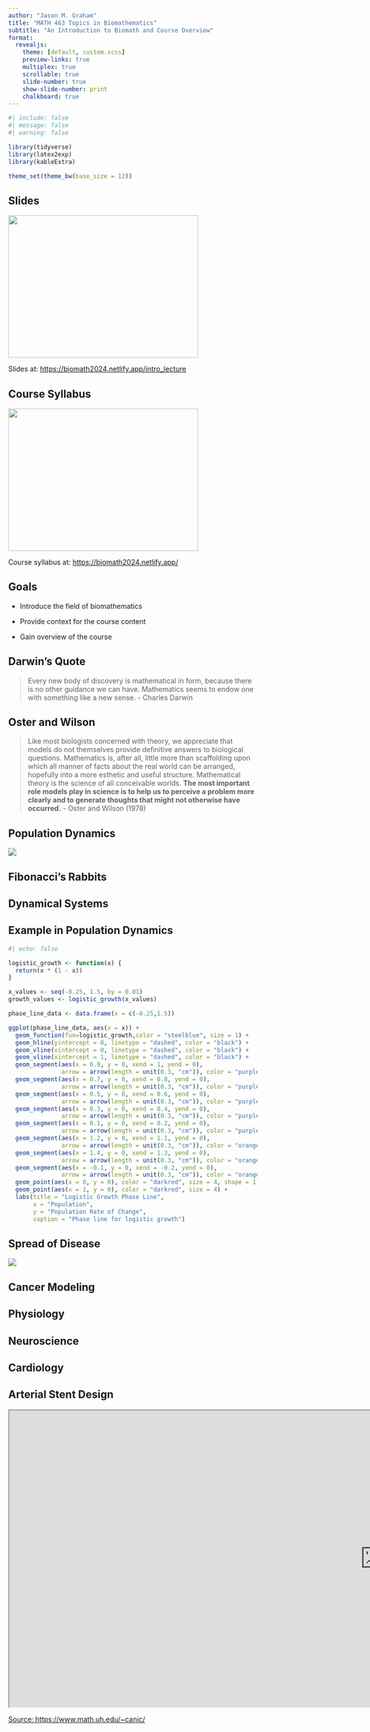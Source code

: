 ```yaml
---
author: "Jason M. Graham"
title: "MATH 463 Topics in Biomathematics"
subtitle: "An Introduction to Biomath and Course Overview"
format: 
  revealjs:
    theme: [default, custom.scss]
    preview-links: true
    multiplex: true
    scrollable: true
    slide-number: true
    show-slide-number: print
    chalkboard: true
---
```



```r
#| include: false
#| message: false
#| warning: false

library(tidyverse)
library(latex2exp)
library(kableExtra)

theme_set(theme_bw(base_size = 12))
```


## Slides

![](lecture_slides.jpeg){#fig-qr fig-align="center" width=4in height=3in}

Slides at: [https://biomath2024.netlify.app/intro_lecture](https://biomath2024.netlify.app/intro_lecture)

## Course Syllabus

![](syllabus_page.jpeg){#fig-syllabus fig-align="center" width=4in height=3in}

Course syllabus at: [https://biomath2024.netlify.app/](https://biomath2024.netlify.app/)


## Goals

- Introduce the field of biomathematics

- Provide context for the course content

- Gain overview of the course

## Darwin's Quote

> Every new body of discovery is mathematical in form, because there is no other guidance we can have. Mathematics seems to endow one with something like a new sense. - Charles Darwin

## Oster and Wilson

> Like most biologists concerned with theory, we appreciate
that models do not themselves provide definitive answers to
biological questions. Mathematics is, after all, little more than
scaffolding upon which all manner of facts about the real
world can be arranged, hopefully into a more esthetic and
useful structure. Mathematical theory is the science of all
conceivable worlds. **The most important role models play in science is to help us to perceive a problem more clearly and to
generate thoughts that might not otherwise have occurred.** - Oster and Wilson (1978)


## Population Dynamics

[![ ](https://m.media-amazon.com/images/W/MEDIAX_792452-T2/images/I/61X3MxoGMyL._SY522_.jpg)](https://link-springer-com.ezp.scranton.edu/book/10.1007/978-0-85729-115-8)


## Fibonacci's Rabbits



## Dynamical Systems



## Example in Population Dynamics

```r
#| echo: false

logistic_growth <- function(x) {
  return(x * (1 - x))
}

x_values <- seq(-0.25, 1.5, by = 0.01)
growth_values <- logistic_growth(x_values)

phase_line_data <- data.frame(x = c(-0.25,1.5))

ggplot(phase_line_data, aes(x = x)) +
  geom_function(fun=logistic_growth,color = "steelblue", size = 1) +
  geom_hline(yintercept = 0, linetype = "dashed", color = "black") +
  geom_vline(xintercept = 0, linetype = "dashed", color = "black") +
  geom_vline(xintercept = 1, linetype = "dashed", color = "black") +
  geom_segment(aes(x = 0.9, y = 0, xend = 1, yend = 0), 
               arrow = arrow(length = unit(0.3, "cm")), color = "purple") +
  geom_segment(aes(x = 0.7, y = 0, xend = 0.8, yend = 0), 
               arrow = arrow(length = unit(0.3, "cm")), color = "purple") +
  geom_segment(aes(x = 0.5, y = 0, xend = 0.6, yend = 0), 
               arrow = arrow(length = unit(0.3, "cm")), color = "purple") +
  geom_segment(aes(x = 0.3, y = 0, xend = 0.4, yend = 0), 
               arrow = arrow(length = unit(0.3, "cm")), color = "purple") +
  geom_segment(aes(x = 0.1, y = 0, xend = 0.2, yend = 0), 
               arrow = arrow(length = unit(0.3, "cm")), color = "purple") +
  geom_segment(aes(x = 1.2, y = 0, xend = 1.1, yend = 0), 
               arrow = arrow(length = unit(0.3, "cm")), color = "orange") +
  geom_segment(aes(x = 1.4, y = 0, xend = 1.3, yend = 0), 
               arrow = arrow(length = unit(0.3, "cm")), color = "orange") +
  geom_segment(aes(x = -0.1, y = 0, xend = -0.2, yend = 0), 
               arrow = arrow(length = unit(0.3, "cm")), color = "orange") +
  geom_point(aes(x = 0, y = 0), color = "darkred", size = 4, shape = 1) +
  geom_point(aes(x = 1, y = 0), color = "darkred", size = 4) +
  labs(title = "Logistic Growth Phase Line",
       x = "Population",
       y = "Population Rate of Change",
       caption = "Phase line for logistic growth") 

```


## Spread of Disease

[![](https://m.media-amazon.com/images/W/MEDIAX_792452-T2/images/I/41Ipv1aPMEL._SY445_SX342_.jpg)](https://link-springer-com.ezp.scranton.edu/book/10.1007/978-1-4614-1686-9)


## Cancer Modeling




## Physiology




## Neuroscience




## Cardiology




## Arterial Stent Design

```{=html}
<iframe width="1500" height="600" src="https://www.math.uh.edu/~canic/stent_files/movie_gallery_bending.html" title="Quarto Documentation"></iframe>
```

[Source: https://www.math.uh.edu/~canic/](https://www.math.uh.edu/~canic/)